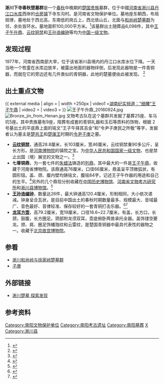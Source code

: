 {{文物保护单位
| 级别 = 省级
| 省区市 = 河南省
| 图片 =
| 名称 = 下寺古墓群
| 编号 = 2-265
| 分类 = 古墓葬
| 时代 = [[春秋|春秋]]
| 所在 = 中國[[河南省|河南省]][[淅川县|淅川县]][[仓房镇|仓房镇]]下寺
| 登录 = 1986年
}}
'''淅川下寺春秋楚墓群'''是一个[[春秋|春秋]]中晚期的[[楚国|楚国]][[贵族|贵族]]墓群，位于中國[[河南省|河南省]][[淅川县|淅川县]][[丹江口水库|丹江口水库]]西岸的[[仓房镇|仓房镇]]下寺东沟村。是河南省文物保护单位。墓地座东朝西，布局规律，墓地处于西北高，东南低的岗丘上，西北依山丘，北面与[[淅川和尚岭与徐家岭楚墓群|和尚岭楚墓群]]为邻，余处皆环水。墓地面积100,000平方米。<ref>{{cite web|url=http://culture.people.com.cn/GB/22226/71196/71199/4834509.html|title=南水北调丹江口库区淅川下寺和东沟长岭楚墓群考古工地|publisher=人民网|date=2006-09-19|language=zh-hans|accessdate=2011-02-08|archive-date=2016-03-04|archive-url=https://web.archive.org/web/20160304060440/http://culture.people.com.cn/GB/22226/71196/71199/4834509.html|dead-url=no}}</ref>该墓群出土随葬品6,098件，其中[[王子午升鼎|王子午升鼎]]、[[云纹铜禁|云纹铜禁]]和[[王孙诰编钟|王孙诰编钟]]等均为[[国家一级文物|中国一级文物]]。

==发现过程==
1977年，河南省西南部大旱，位于该省淅川县境内的丹江口水库水位下降。一天当地一个牧童在水库边放羊，被露出地面的器物绊倒，后发现此器物是一件青铜器，而就在它的旁边还有几件类似的青铜器，此地的楚墓便由此被发现。 <ref>{{cite web|url=http://www.xinhuanet.com/chinanews/2009-05/07/content_16473480.htm|title=楚文物特展启运 河南博物院献出镇馆之宝|publisher=新华网|date=2009-05-07|language=zh-hans|accessdate=2011-02-08|archive-date=2016-03-04|archive-url=https://web.archive.org/web/20160304113132/http://www.xinhuanet.com/chinanews/2009-05/07/content_16473480.htm|dead-url=yes}}</ref>

==出土重点文物==
{{ external media
| align  = 
| width  =250px 
| video1 =[http://www.imgo.tv/watch_tv.aspx?TypeId=58&ClipId=8781&fid=17980&fstlvlId=1&ym=200906 湖南纪实频道：“细腰”王子午鼎] 
| video2 =
| video3 =
}}
[[File:王子午升鼎_20160924.jpg|thumb]]
[[File:Bronze_jin_from_Henan.jpg|thumb]]
文物考古队在这个墓群共发掘了墓葬25座、车马坑5座。其中贵族墓有9座，陪葬有成套的青铜礼器和玉石等质料的饰物，根据 2号墓出土的平底鼎上面的铭文“王子午择其吉金”和“令尹子庚民之所敬”等字，发掘者认为墓主是[[楚共王|楚共王]]和[[楚康王|楚康王]]时期的[[令尹|令尹]][[子庚|子庚]]之墓。
*'''[[云纹铜禁|云纹铜禁]]'''，通高28.8厘米，长103厘米，宽46厘米，云纹铜禁重90多公斤，呈长方形。是[[河南博物院|河南博物院]]的镇院之宝。为[[中华人民共和国|中华人民共和国]][[国家一级文物|国家一级文物]]，也是禁止出国（境）展览的文物之一。<ref>{{cite web|url=http://newpaper.dahe.cn/hnrbncb/html/2009-08/27/content_216515.htm|title=云纹铜禁|publisher=[[大河报|大河报]]|date=2009年8月27日|language=zh-hans|accessdate=2011年8月13日|archive-date=2020年11月4日|archive-url=https://web.archive.org/web/20201104111213/http://newpaper.dahe.cn/hnrbncb/html/2009-08/27/content_216515.htm|dead-url=no}}</ref>
*'''七尊铜鼎'''，为一套七件的[[失蜡法|失蜡法]]铸造的[[列鼎|列鼎]]，其中最大的一件是[[王子午鼎|王子午鼎]]，收藏于河南省博物院。该鼎通高76厘米，口径66厘米，鼎盖呈平顶微弧状，有圆形钮。盖、颈、腹内壁均铸铭文，腹铭84字，记述王子午作器的用途和自己的生平。<ref>{{cite web|url=http://www.chnmuseum.cn/tabid/212/Default.aspx?AntiqueLanguageID=1048|title=王子午鼎|publisher=中国国家博物馆|date=|language=zh-hans}}{{Dead link|date=2018年6月 |bot=InternetArchiveBot |fix-attempted=no }}</ref>另外的几个鼎现分别收藏在[[中国历史博物馆|中国历史博物馆]]、[[河南省文物考古研究所|河南省文物考古研究所]]和[[淅川县博物馆|淅川县博物馆]]。<ref>{{cite web|url=http://cul.china.com.cn/lishi/2011-02/17/content_4012943.htm|title=七鼎之尊:王子午鼎印证楚庄王儿子王子午的存在|publisher=中国网|date=2011-02-17|language=zh-hans|access-date=2011-08-13|archive-url=https://web.archive.org/web/20190219074842/http://cul.china.com.cn/lishi/2011-02/17/content_4012943.htm|archive-date=2019-02-19|dead-url=yes}}</ref>
*'''[[王孙诰编钟|王孙诰编钟]]'''，数量达26件，最大钟通高120.4厘米，形制相同，大小依次递减。钟身呈合瓦状，是目前中国出土的春秋时期数量最多、规模最大、音域最广、音色最好、音律较准、保存较好的一套青铜打击乐器。<ref>{{cite web|url=http://www.cchmi.com/tabid/95/InfoID/1968/Default.aspx|title=王孙诰编钟|publisher=中国文物信息咨询中心|date=|language=zh-hans|deadurl=yes|archiveurl=https://web.archive.org/web/20111021065427/http://cchmi.com/tabid/95/InfoID/1968/Default.aspx|archivedate=2011-10-21|accessdate=2011-08-13}}</ref><ref>{{cite web|url=http://www.huaxia.com/hb-tw/2006/00471459.html|title=王孙诰编钟|publisher=华夏经纬网|date=2006-06-19|language=zh-hans|accessdate=2011-08-13|archive-date=2012-05-05|archive-url=https://web.archive.org/web/20120505010504/http://www.huaxia.com/hb-tw/2006/00471459.html|dead-url=no}}</ref>
*'''[[龙耳方壶|龙耳方壶]]'''，高79.2厘米，宽19厘米，口径18.6~22.7厘米，有盖，长方口，长颈，鼓腹，长方圈足。颈部附龙须双耳，壶底俯卧两兽承托全器。盖饰镂空夔龙。颈、肩、圈足饰蟠虺纹和云雷纹，是楚国青铜器中最具代表性的器物之一。收藏于[[北京故宫博物院|北京故宫博物院]]。

==参看==
*[[淅川和尚岭与徐家岭楚墓群|淅川和尚岭与徐家岭楚墓群]]
*[[子庚|子庚]]

==外部链接==
*[http://jishi.cntv.cn/explore/tansuofaxian/classpage/video/20110125/101516.shtml 淅川楚墓 探索发现]{{Wayback|url=http://jishi.cntv.cn/explore/tansuofaxian/classpage/video/20110125/101516.shtml |date=20200918063343 }}

== 参考资料 ==
{{Reflist|2}}

[[Category:南阳文物保护单位|Category:南阳文物保护单位]]
[[Category:南阳考古遗址|Category:南阳考古遗址]]
[[Category:南阳墓葬|Category:南阳墓葬]]
[[Category:楚墓|X]]
[[Category:淅川县|Category:淅川县]]